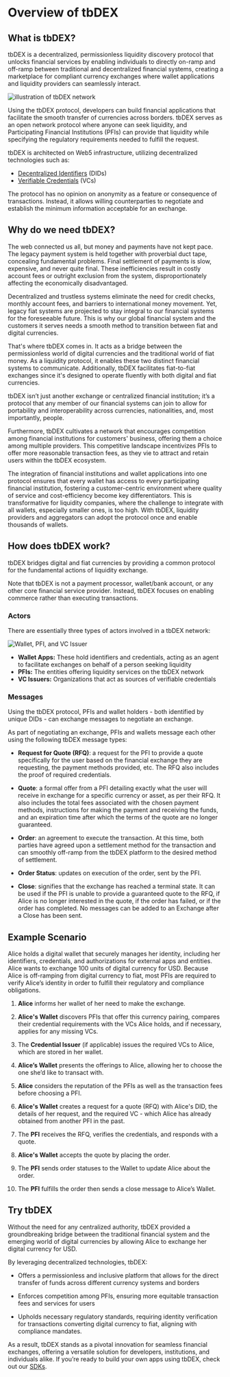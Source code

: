 # Overview of tbDEX

## What is tbDEX?

tbDEX is a decentralized, permissionless liquidity discovery protocol that unlocks financial services by enabling individuals to directly on-ramp and off-ramp between traditional and decentralized financial systems, creating a marketplace for compliant currency exchanges where wallet applications and liquidity providers can seamlessly interact.

![illustration of tbDEX network](/img/tbdex-protocol-illustration.png)

Using the tbDEX protocol, developers can build financial applications that facilitate the smooth transfer of currencies across borders. tbDEX serves as an open network protocol where anyone can seek liquidity, and Participating Financial Institutions (PFIs) can provide that liquidity while specifying the regulatory requirements needed to fulfill the request.

tbDEX is architected on Web5 infrastructure, utilizing decentralized technologies such as:

* [Decentralized Identifiers](/docs/web5/learn/decentralized-identifiers) (DIDs)
* [Verifiable Credentials](/docs/web5/learn/verifiable-credentials) (VCs)

The protocol has no opinion on anonymity as a feature or consequence of transactions. Instead, it allows willing counterparties to negotiate and establish the minimum information acceptable for an exchange.

## Why do we need tbDEX?

The web connected us all, but money and payments have not kept pace. The legacy payment system is held together with proverbial duct tape, concealing fundamental problems. Final settlement of payments is slow, expensive, and never quite final. These inefficiencies result in costly account fees or outright exclusion from the system, disproportionately affecting the economically disadvantaged.

Decentralized and trustless systems eliminate the need for credit checks, monthly account fees, and barriers to international money movement. Yet, legacy fiat systems are projected to stay integral to our financial systems for the foreseeable future. This is why our global financial system and the customers it serves needs a smooth method to transition between fiat and digital currencies.

That's where tbDEX comes in. It acts as a bridge between the permissionless world of digital currencies and the traditional world of fiat money. As a liquidity protocol, it enables these two distinct financial systems to communicate. Additionally, tbDEX facilitates fiat-to-fiat exchanges since it's designed to operate fluently with both digital and fiat currencies.

tbDEX isn’t just another exchange or centralized financial institution; it’s a protocol that any member of our financial systems can join to allow for portability and interoperability across currencies, nationalities, and, most importantly, people.

Furthermore, tbDEX cultivates a network that encourages competition among financial institutions for customers' business, offering them a choice among multiple providers. This competitive landscape incentivizes PFIs to offer more reasonable transaction fees, as they vie to attract and retain users within the tbDEX ecosystem. 

The integration of financial institutions and wallet applications into one protocol ensures that every wallet has access to every participating financial institution, fostering a customer-centric environment where quality of service and cost-efficiency become key differentiators. This is transformative for liquidity companies, where the challenge to integrate with all wallets, especially smaller ones, is too high. With tbDEX, liquidity providers and aggregators can adopt the protocol once and enable thousands of wallets.


## How does tbDEX work?

tbDEX bridges digital and fiat currencies by providing a common protocol for the fundamental actions of liquidity exchange.

Note that tbDEX is not a payment processor, wallet/bank account, or any other core financial service provider. Instead, tbDEX focuses on enabling commerce rather than executing transactions.

### Actors

There are essentially three types of actors involved in a tbDEX network:

![Wallet, PFI, and VC Issuer](/img/tbdex-actors.png)

* **Wallet Apps:** These hold identifiers and credentials, acting as an agent to facilitate exchanges on behalf of a person seeking liquidity
* **PFIs:** The entities offering liquidity services on the tbDEX network
* **VC Issuers:** Organizations that act as sources of verifiable credentials

### Messages

Using the tbDEX protocol, PFIs and wallet holders - both identified by unique DIDs - can exchange messages to negotiate an exchange.

As part of negotiating an exchange, PFIs and wallets message each other using the following tbDEX message types:

* **Request for Quote (RFQ)**: a request for the PFI to provide a quote specifically for the user based on the financial exchange they are requesting, the payment methods provided, etc. The RFQ also includes the proof of required credentials.

* **Quote**: a formal offer from a PFI detailing exactly what the user will receive in exchange for a specific currency or asset, as per their RFQ. It also includes the total fees associated with the chosen payment methods, instructions for making the payment and receiving the funds, and an expiration time after which the terms of the quote are no longer guaranteed.

* **Order**: an agreement to execute the transaction. At this time, both parties have agreed upon a settlement method for the transaction and can smoothly off-ramp from the tbDEX platform to the desired method of settlement.

* **Order Status**: updates on execution of the order, sent by the PFI. 

* **Close**: signifies that the exchange has reached a terminal state. It can be used if the PFI is unable to provide a guaranteed quote to the RFQ, if Alice is no longer interested in the quote, if the order has failed, or if the order has completed. No messages can be added to an Exchange after a Close has been sent. 


## Example Scenario

Alice holds a digital wallet that securely manages her identity, including her identifiers, credentials, and authorizations for external apps and entities. Alice wants to exchange 100 units of digital currency for USD. Because Alice is off-ramping from digital currency to fiat, most PFIs are required to verify Alice’s identity in order to fulfill their regulatory and compliance obligations.

1. **Alice** informs her wallet of her need to make the exchange.

2. **Alice's Wallet** discovers PFIs that offer this currency pairing, compares their credential requirements with the VCs Alice holds, and if necessary, applies for any missing VCs.

3. The **Credential Issuer** (if applicable) issues the required VCs to Alice, which are stored in her wallet.

4. **Alice’s Wallet** presents the offerings to Alice, allowing her to choose the one she’d like to transact with.

5. **Alice** considers the reputation of the PFIs as well as the transaction fees before choosing a PFI. 

6. **Alice's Wallet** creates a request for a quote (RFQ) with Alice's DID, the details of her request, and the required VC - which Alice has already obtained from another PFI in the past. 

7. The **PFI** receives the RFQ, verifies the credentials, and responds with a quote. 

8. **Alice's Wallet** accepts the quote by placing the order. 

9. The **PFI** sends order statuses to the Wallet to update Alice about the order.

10. The **PFI** fulfills the order then sends a close message to Alice’s Wallet.


## Try tbDEX

Without the need for any centralized authority, tbDEX provided a groundbreaking bridge between the traditional financial system and the emerging world of digital currencies by allowing Alice to exchange her digital currency for USD. 

By leveraging decentralized technologies, tbDEX: 

* Offers a permissionless and inclusive platform that allows for the direct transfer of funds across different currency systems and borders 

* Enforces competition among PFIs, ensuring more equitable transaction fees and services for users 

* Upholds necessary regulatory standards, requiring identity verification for transactions converting digital currency to fiat, aligning with compliance mandates. 

As a result, tbDEX stands as a pivotal innovation for seamless financial exchanges, offering a versatile solution for developers, institutions, and individuals alike. If you’re ready to build your own apps using tbDEX, check out our [SDKs](https://github.com/TBD54566975/tbdex).